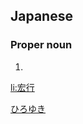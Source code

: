 ==Japanese==
{{ja-kanjitab|宏|行}}

===Proper noun===
{{ja-pos|proper|ひろゆき}}

# {{given name|male|lang=ja}}

[[Category:Japanese male given names|ひろゆき]]

[[li:宏行]]